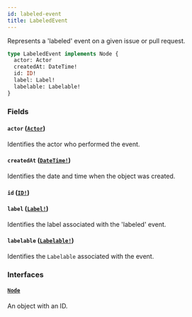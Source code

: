 ```yaml
---
id: labeled-event
title: LabeledEvent
---
```


Represents a 'labeled' event on a given issue or pull request.

```graphql
type LabeledEvent implements Node {
  actor: Actor
  createdAt: DateTime!
  id: ID!
  label: Label!
  labelable: Labelable!
}
```

### Fields

#### `actor` ([`Actor`](/docs/api/interfaces/actor))

Identifies the actor who performed the event.

#### `createdAt` ([`DateTime!`](/docs/api/scalars/date-time))

Identifies the date and time when the object was created.

#### `id` ([`ID!`](/docs/api/scalars/id))

#### `label` ([`Label!`](/docs/api/objects/label))

Identifies the label associated with the 'labeled' event.

#### `labelable` ([`Labelable!`](/docs/api/interfaces/labelable))

Identifies the `Labelable` associated with the event.

### Interfaces

#### [`Node`](/docs/api/interfaces/node)

An object with an ID.
